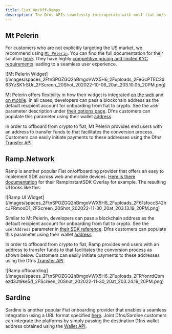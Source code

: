 ```yaml
---
title: Fiat On/Off-Ramps
description: The Dfns APIs seamlessly interoperate with most fiat on/offboarding providers.
---
```


## Mt Pelerin

For customers who are not explicitly targeting the US market, we recommend using [`Mt Pelerin`](https://www.mtpelerin.com/). You can find the full documentation for their solution [here](https://developers.mtpelerin.com/). They have highly [competitive pricing and limited KYC requirements](https://developers.mtpelerin.com/why-mt-pelerin) leading to a seamless user experience.

<Frame>
![Mt Pelerin Widget](/images/spaces_2FtnSPOZGQ2hBmgoVWX5H6_2Fuploads_2FeGcPTEC3d63YzSK1rSUr_2FScreen_20Shot_202022-10-06_20at_203.10.05_20PM.png)
</Frame>

Mt Pelerin offers flexibility in how their widget is integrated [on the web](https://developers.mtpelerin.com/integration-guides/web-integration) and [on mobile](https://developers.mtpelerin.com/integration-guides/mobile-integration). In all cases, developers can pass a blockchain address as the default recipient account for onboarding from fiat to crypto. See the `addr` parameter description under [their options page](https://developers.mtpelerin.com/integration-guides/options). Dfns customers can populate this parameter using their wallet [address](/api-reference/wallets/get-wallet).

In order to offboard from crypto to fiat, Mt Pelerin provides end users with an address to transfer funds to that facilitates the conversion process. Customers can easily initiate payments to these addresses using the Dfns [Transfer API](/api-reference/wallets/transfer-asset).

## Ramp.Network

Ramp is another popular Fiat on/offboarding provider that offers an easy to implement SDK across web and mobile devices. [Here is there documentation](https://docs.ramp.network/web/quick-start-overlay) for their RampInstantSDK Overlay for example. The resulting UI looks like this:

<Frame>
![Ramp UI Widget](/images/spaces_2FtnSPOZGQ2hBmgoVWX5H6_2Fuploads_2F61sfoccS42hcJFRmooD1_2FScreen_20Shot_202022-11-30_20at_203.13.19_20PM.png)
</Frame>

Similar to Mt Pelerin, developers can pass a blockchain address as the default recipient account for onboarding from fiat to crypto. See the `userAddress` parameter in [their SDK reference](https://docs.ramp.network/configuration#useraddress). Dfns customers can populate this parameter using their wallet [address](/api-reference/wallets/get-wallet).

In order to offboard from crypto to fiat, Ramp provides end users with an address to transfer funds to that facilitates the conversion process as shown below. Customers can easily initiate payments to these addresses using the Dfns [Transfer API](/api-reference/wallets/transfer-asset).

<Frame>
![Ramp offboarding](/images/spaces_2FtnSPOZGQ2hBmgoVWX5H6_2Fuploads_2FRYonrdQbmezd3Jt9ke5d_2FScreen_20Shot_202022-11-30_20at_203.24.19_20PM.png)
</Frame>

## Sardine

Sardine is another popular Fiat onboarding provider that enables a seamless integration using a URL format specified [here](https://docs.sardine.ai/docs/integrate-payments/5lz28jlqvuvg4-mobile-url-web-view#3-create-url). Joint Dfns/Sardine customers can integrate the platforms by simply passing the destination Dfns wallet address obtained using the [Wallet API](/api-reference/wallets/get-wallet).
